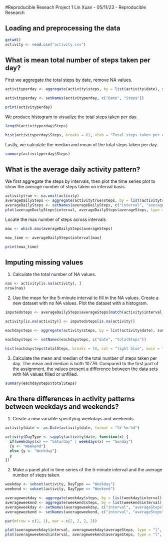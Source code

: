 #Reproducible Reseach Project 1
Lin Xuan - 05/11/23 - Reproducible Research

## Loading and preprocessing the data

```r
getwd()
activity <- read.csv("activity.csv")
```

## What is mean total number of steps taken per day?
First we aggregate the total steps by date, remove NA values.

```r
activityperday <- aggregate(activity$steps, by = list(activity$date), sum, na.rm = TRUE)

activityperday <- setNames(activityperday, c("Date", "Steps"))

print(activityperday)

```
We produce histogram to visualize the total steps taken per day.

```r
length(activityperday$Steps)

hist(activityperday$Steps, breaks = 61, xlab = "Total steps taken per day", ylab = "Frequency", main = "Total Steps Taken Per Day")

```
Lastly, we calculate the median and mean of the total steps taken per day. 

```r
summary(activityperday$Steps)
```

## What is the average daily activity pattern?
We first aggregate the steps by intervals, then plot the time series plot to show the average number of steps taken on interval basis.

```r
activitytrue <- na.omit(activity)
averageDailySteps <- aggregate(activitytrue$steps, by = list(activitytrue$interval), mean)
averageDailySteps <- setNames(averageDailySteps, c("interval", "averageSteps"))
plot(averageDailySteps$interval, averageDailySteps$averageSteps, type = "l", xlab = "Time", ylab = "Steps", main = "Time Series Plot")
```

Locate the max number of steps across intervals 

```r
max <- which.max(averageDailySteps$averageSteps)

max_time <- averageDailySteps$interval[max]

print(max_time)
```


## Imputing missing values
1. Calculate the total number of NA values.
```r
nas <- activity[is.na(activity), ]
nrow(nas)
```
2. Use the mean for the 5-minute interval to fill in the NA values. Create a new dataset with no NA values. Plot the dataset with a histogram.
```r
imputedsteps <- averageDailySteps$averageSteps[match(activity$interval, averageDailySteps$interval)]

activity[is.na(activity)] <- imputedsteps[is.na(activity)]

eachdaysteps <- aggregate(activity$steps, by = list(activity$date), sum)

eachdaysteps <- setNames(eachdaysteps, c("date", "totalSteps"))

hist(eachdaysteps$totalSteps, breaks = 10, col = "light blue", main = "total steps taken each day", xlab = "Steps", ylab = "Frequency")
```

3. Calculate the mean and median of the total number of steps taken per day. 
The mean and median is both 10776. Compared to the first part of the assignment, the values present a difference between the data sets with NA values filled or unfilled. 
```r
summary(eachdaysteps$totalSteps)
```


## Are there differences in activity patterns between weekdays and weekends?
1. Create a new variable specifying weekdays and weekends.
```r

activity$date <- as.Date(activity$date, format = "%Y-%m-%d")

activity$DayType <- sapply(activity$date, function(x) {
  if(weekdays(x) == "Saturday" | weekdays(x) == "Sunday")
  {y <- "Weekend"}
  else {y <- "Weekday"}
  y
})

```
2. Make a panel plot in time series of the 5-minute interval and the average number of steps taken.
```r
weekday <- subset(activity, DayType == "Weekday")
weekend <- subset(activity, DayType == "Weekend")

averageweekday <- aggregate(weekday$steps, by = list(weekday$interval), mean)
averageweekend <- aggregate(weekend$steps, by = list(weekend$interval), mean)
averageweekday <- setNames(averageweekday, c("interval", "averageSteps"))
averageweekend <- setNames(averageweekend, c("interval", "averageSteps"))

par(mfrow = c(2, 1), mar = c(2, 2, 2, 2))

plot(averageweekday$interval, averageweekday$averageSteps, type = "l", col = "light blue", xlab = "Time", ylab = "Steps", main = "Average Steps taken by intervals on Weekdays")
plot(averageweekend$interval, averageweekend$averageSteps, type = "l", col = "light pink", xlab = "Time", ylab = "Steps", main = "Average Steps taken by intervals on Weekends")

```




